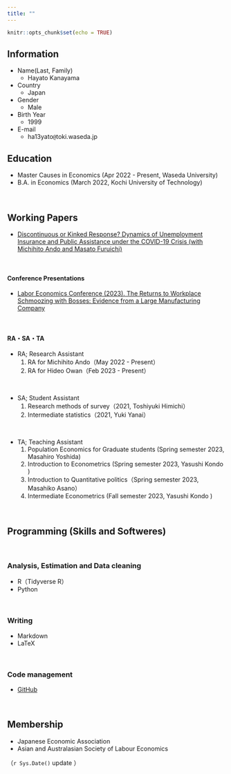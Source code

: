 ```yaml
---
title: ""
---
```


```r
knitr::opts_chunk$set(echo = TRUE)
```


<!-- Google tag (gtag.js) -->
<script async src="https://www.googletagmanager.com/gtag/js?id=G-FXEQV713CW"></script>
<script>
  window.dataLayer = window.dataLayer || [];
  function gtag(){dataLayer.push(arguments);}
  gtag('js', new Date());

  gtag('config', 'G-FXEQV713CW');
</script>

## Information

- Name(Last, Family)
  - Hayato Kanayama

- Country
  - Japan

- Gender
  - Male
  
- Birth Year
  - 1999

- E-mail
  - ha13yato`@`toki.waseda.jp

## Education

- Master Causes in Economics (Apr 2022 - Present, Waseda University)
- B.A. in Economics (March 2022, Kochi University of Technology)

\

## Working Papers

- [Discontinuous or Kinked Response? Dynamics of Unemployment Insurance and Public Assistance under the COVID-19 Crisis (with Michihito Ando and Masato Furuichi)](https://papers.ssrn.com/sol3/papers.cfm?abstract_id=4617281)



\ 

#### Conference Presentations

- [Labor Economics Conference (2023). The Returns to Workplace Schmoozing with Bosses: Evidence from a Large Manufacturing Company](https://sites.google.com/site/kansailabor/conference/26th?authuser=0)

\ 

#### RA・SA・TA

- RA; Research Assistant
	1. RA for Michihito Ando（May 2022 - Present）
	1. RA for Hideo Owan（Feb 2023 - Present）

\ 

- SA; Student Assistant
	1. Research methods of survey（2021, Toshiyuki Himichi）
	1. Intermediate statistics（2021, Yuki Yanai）
	
\	
	
- TA; Teaching Assistant
	1. Population Economics for Graduate students (Spring semester 2023, Masahiro Yoshida)
	1. Introduction to Econometrics (Spring semester 2023, Yasushi Kondo )
	1. Introduction to Quantitative politics（Spring semester 2023, Masahiko Asano）
	1. Intermediate Econometrics (Fall semester 2023, Yasushi Kondo )

\ 

## Programming (Skills and Softweres)

\ 

### Analysis, Estimation and Data cleaning


- R（Tidyverse R）
- Python

\ 

### Writing

- Markdown
- LaTeX

\ 

### Code management

- [GitHub](https://github.com/kanayama8810)

\ 

## Membership

- Japanese Economic Association
- Asian and Australasian Society of Labour Economics

（`r Sys.Date()` update ）
